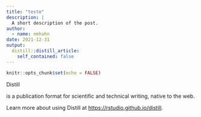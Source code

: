 ```yaml
---
title: "teste"
description: |
  A short description of the post.
author:
  - name: nmhahn
date: 2021-12-31
output:
  distill::distill_article:
    self_contained: false
---
```



```r
knitr::opts_chunk$set(echo = FALSE)
```

<p color="white">Distill </p> is a publication format for scientific and technical writing, native to the web.

Learn more about using Distill at <https://rstudio.github.io/distill>.


